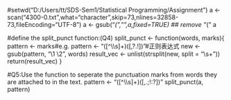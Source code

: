 #setwd("D:/Users/tt/SDS-Sem1/Statistical Programming/Assignment")
a <- scan("4300-0.txt",what="character",skip=73,nlines=32858-73,fileEncoding="UTF-8")
a <- gsub("_(","",a,fixed=TRUE) ## remove "_("
a

#define the split_punct function:(Q4)
split_punct <- function(words, marks){
  pattern <- marks#e.g. pattern <- "([^\\s]+)([,?.!])"#正则表达式
  new <- gsub(pattern, "\\1 \\2", words)
  result_vec <- unlist(strsplit(new, split = "\\s+"))
  return(result_vec)
}

#Q5:Use the function to seperate the punctuation marks from words they are attached to in the text.
pattern <- "([^\\s]+)([,.;!:?])"
split_punct(a, pattern)
